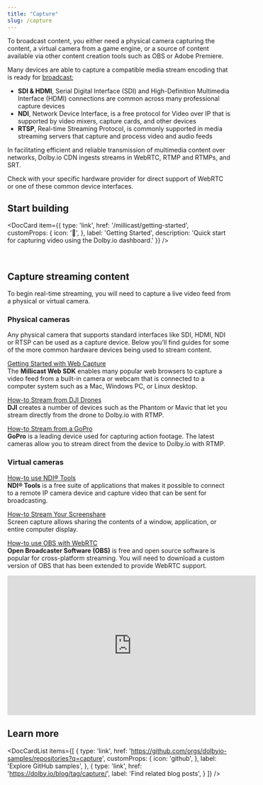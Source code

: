 ```yaml
---
title: "Capture"
slug: /capture
---
```



To broadcast content, you either need a physical camera capturing the content, a virtual camera from a game engine, or a source of content available via other content creation tools such as OBS or Adobe Premiere.

Many devices are able to capture a compatible media stream encoding that is ready for [broadcast](/millicast/broadcast/index.mdx);

- **SDI & HDMI**, Serial Digital Interface (SDI) and High-Definition Multimedia Interface (HDMI) connections are common across many professional capture devices
- **NDI**, Network Device Interface, is a free protocol for Video over IP that is supported by video mixers, capture cards, and other devices
- **RTSP**, Real-time Streaming Protocol, is commonly supported in media streaming servers that capture and process video and audio feeds

In facilitating efficient and reliable transmission of multimedia content over networks, Dolby.io CDN ingests streams in WebRTC, RTMP and RTMPs, and SRT.

Check with your specific hardware provider for direct support of WebRTC or one of these common device interfaces.

## Start building

<DocCard item={{
    type: 'link',
    href: '/millicast/getting-started',
    customProps: {
      icon: '🚀',
    },
    label: 'Getting Started',
    description: 'Quick start for capturing video using the Dolby.io dashboard.'
  }} />

<br />

## Capture streaming content

To begin real-time streaming, you will need to capture a live video feed from a physical or virtual camera.

### Physical cameras

Any physical camera that supports standard interfaces like SDI, HDMI, NDI or RTSP can be used as a capture device. Below you'll find guides for some of the more common hardware devices being used to stream content.

[Getting Started with Web Capture](/millicast/introduction-to-streaming-apis.mdx)<br/>
The **Millicast Web SDK** enables many popular web browsers to capture a video feed from a built-in camera or webcam that is connected to a computer system such as a Mac, Windows PC, or Linux desktop.

[How-to Stream from DJI Drones](/millicast/capture/live-streaming-from-drones-rtmp.md)<br/>
**DJI** creates a number of devices such as the Phantom or Mavic that let you stream directly from the drone to Dolby.io with RTMP.

[How-to Stream from a GoPro](/millicast/capture/action-cameras.md)<br/>
**GoPro** is a leading device used for capturing action footage. The latest cameras allow you to stream direct from the device to Dolby.io with RTMP.

### Virtual cameras

[How-to use NDI® Tools](/millicast/broadcast/using-ndi.md)<br/>
**NDI® Tools** is a free suite of applications that makes it possible to connect to a remote IP camera device and capture video that can be sent for broadcasting.

[How-to Stream Your Screenshare](/millicast/capture/screensharing.mdx)<br/>
Screen capture allows sharing the contents of a window, application, or entire computer display.

[How-to use OBS with WebRTC](/millicast/software-encoders/using-obs.md)<br/>
**Open Broadcaster Software (OBS)** is free and open source software is popular for cross-platform streaming. You will need to download a custom version of OBS that has been extended to provide WebRTC support.

<div className="youtube-container">
	<iframe width="560" height="315" src="https://www.youtube.com/embed/jUP4vyzbu5Y" title="YouTube video player" frameborder="0" allow="accelerometer; autoplay; clipboard-write; encrypted-media; gyroscope; picture-in-picture; web-share" allowfullscreen></iframe>
</div>

## Learn more

<DocCardList items={[
  {
    type: 'link',
    href: 'https://github.com/orgs/dolbyio-samples/repositories?q=capture',
    customProps: {
        icon: 'github',
    },
    label: 'Explore GitHub samples',
  },
  {
    type: 'link',
    href: 'https://dolby.io/blog/tag/capture/',
    label: 'Find related blog posts',
  }
]} />
